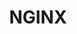 ---
title: "NGINX"
excerpt: "The web server that powers the internet"
created_date: 2024-10-30
status: published
slug: 'nginx'
coverimage: "nginx-screenshot.png"
vendoricon: "nginx-icon.svg"
horizontal_logo: "nginx-logo-horizontal.png"
tags: ["web", "proxy"]
vendor_primary_color: "white"
vendor_secondary_color: "black"
category: "systems"
---